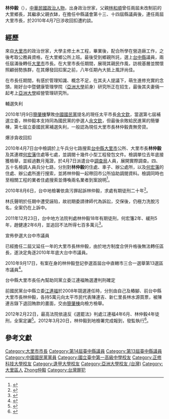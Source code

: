 {{Infobox_officeholder
| name = 林仲毅
| image name =
| width = 
| now = 中華民國政治人物
| period =
| Sex = 男 
| Native place = [[台中縣|台中縣]]
| date of birth = 1961年
| party = {{Kmt}} 
| place of birth = [[台中縣|台中縣]][[大里區|大里市]]（今[[臺中市|臺中市]]大里區）
| educate = 
* [[國立台中第一高級中學|國立台中第一高級中學]]
* [[正修工專|正修工專]](今[[正修科技大學|正修科技大學]])
* [[逢甲大學|逢甲大學]]土木工程學系
* [[亞洲大學_(台灣)|亞洲大學]]經營管理研究所碩士班
| past = 
* [[民國75年|民國75年]]台灣省基層特考優等及格
* [[台中縣議會|台中縣議會]]第13、14屆縣議員
* [[台灣省|台灣省]][[公路局|公路局]]助理公務員
* [[台中縣|台中縣]]巧固球委員會主任委員
* 國際青商會中華民國1999年總會理事
* [[大里區|大里市]]國際青商會2000年會長
* 國際同濟會大里會會務顧問
* <!-- 注释出：[[File:Taichung_City_Dali_District_Emblem.png|20px]] -->[[臺中縣|臺中縣]][[大里區|大里市]][[市長|市長]]</span>}}

'''林仲毅'''（{{bd|1961年}}），[[中華民國|中華民國]][[政治人物|政治人物]]，出身政治世家，父親[[林和順|林和順]]曾任兩屆未改制前的大里鄉長，其繼承父親衣缽，在擔任中縣議會第十三、十四屆縣議員後，連任兩屆大里市長，於2010年4月7日涉收回扣遭約談。

==經歷==
來自[[大里區|大里市]]的政治世家，大學主修土木工程，畢業後，配合所學在營造廠工作，之後考取公務員資格，在大里鄉公所上班。最後受到鄉親所託，選上[[台中縣|台中縣]]議員，兩任屆滿後轉任[[大里區|大里市]]市長。在大里市長任期間，展現其親民作風，訪視基層並關懷照顧弱勢族群，在其爆發回扣案之前，八年任期內大抵上風評尚佳。

在市長任期間，有感於管理知識、概念不足，在其夫人提議下，萌生進修充實的念頭，剛好台中暨健康管理學院（[[亞洲大學_(台灣)|亞洲大學]]前身）研究所正在招生，最後其夫妻倆一起考上[[亞洲大學_(台灣)|亞洲大學]]經營管理研究所。

;輔選失利
2010年1月9日[[簡肇棟|簡肇棟]]擊敗[[中國國民黨|中國國民黨]]提名的現任太平市長[[余文欽|余文欽]]，當選第七屆補選立委，林仲毅本支持同為國民黨的參選人[[余文欽|余文欽]]，但最後余敗給民進黨的簡肇棟，第七屆立委國民黨補選失利，一般認為現任大里市長林仲毅責無旁貸。

;爆涉貪收回扣
2010年4月7日台中檢調於上午兵分七路搜索[[台中縣|台中縣]][[大里區|大里市]]公所、大里市長'''林仲毅'''及其連襟[[何宏藩|何宏藩]]住處等七處，並調閱十幾件小型工程發包文件。檢調單位去年底接獲檢舉，並經過數月蒐證，於4月7日派遣台中[[調查局|調查局]]人員，展開實際調查。四、五十名檢調人員兵分七路，分別對'''林仲毅'''的住處、車子、辦公處所，以及[[何宏藩|何宏藩]]的住處、辦公處所進行搜索，並將林仲毅一起帶回市公所協助調閱資料。檢調同時也至相關工程的業者住處搜索並傳喚兩名業者到案說明<ref>{{cite news |publisher=自由電子報 |title=國民黨再爆涉貪／大里市長林仲毅 涉收回扣遭約談 |url=http://www.libertytimes.com.tw/2010/new/apr/8/today-t3.htm |date=2010-04-08 |accessdate=2010-09-18 |archive-date=2012-11-05 |archive-url=https://web.archive.org/web/20121105100720/http://www.libertytimes.com.tw/2010/new/apr/8/today-t3.htm |dead-url=no }}</ref>。

2010年8月6日，台中地檢署依貪污罪起訴林仲毅，求處有期徒刑二十年<ref>{{cite news |publisher=自由電子報 |title=涉收取回扣 國民黨籍大里市長林仲毅求刑20年 |url=http://www.libertytimes.com.tw/2010/new/aug/7/today-p2-2.htm |date=2010-08-07 |accessdate=2010-09-18 |archive-date=2013-01-08 |archive-url=https://web.archive.org/web/20130108201003/http://www.libertytimes.com.tw/2010/new/aug/7/today-p2-2.htm |dead-url=no }}</ref>。

林氏聲明於任期中遭受誣陷，故初期委請律師代為訴訟，交保後，仍極力洗脫污名，全案仍在上訴中。

2011年12月23日，台中地方法院判處林仲毅18年有期徒刑，何宏籓2年、緩刑5年，趙健達2年6月，並追回不法所得七百多萬元<ref>{{cite news |publisher=自由電子報 |title=國民黨前大里市長林仲毅 收賄判18年 |url=http://www.libertytimes.com.tw/2011/new/dec/24/today-center13.htm |date=2011-12-24 |accessdate=2012-04-30 |archive-date=2011-12-24 |archive-url=https://web.archive.org/web/20111224102858/http://libertytimes.com.tw/2011/new/dec/24/today-center13.htm |dead-url=no }}</ref>。

;宣佈參選大台中市議員
已經擔任二屆又延任一年的大里市長林仲毅，由於地方制度合併升格後無法轉任區長，遂決定角逐2010年年底大台中市議員。

2010年9月17日，有案在身的林仲毅登記參選首屆台中直轄市三合一選舉第13選區市議員<ref>{{cite news |publisher=自由電子報 |title=直轄市市議員選情分析／老幹拚新秀 激戰大台中 |url=http://www.libertytimes.com.tw/2010/new/sep/18/today-center1.htm |date=2010-09-18 |accessdate=2010-09-18 |archive-date=2010-11-29 |archive-url=https://web.archive.org/web/20101129153506/http://www.libertytimes.com.tw/2010/new/sep/18/today-center1.htm |dead-url=no }}</ref>。

;台中縣大里市長任內幫助同黨立委江連福賄選遭判刑確定
前國民黨台中縣立委[[江連福|江連福]]於2008年競選連任時，分別由自己及樁腳、前台中縣大里市長林仲毅，各持5萬元向太平市民代表陳連吉、新仁里長林水源買票，被陳連吉錄下退回賄款的畫面，交由[[簡肇棟|簡肇棟]]向檢方檢舉。

2012年2月22日，最高法院依違反《選罷法》判處江連福4年6月、林仲毅4年徒刑，全案定讞<ref>{{cite news |publisher=蘋果日報 |title=前立委江連福賄選　判4年半定讞 |url=http://www.appledaily.com.tw/realtimenews/article/new/20120222/111434 |date=2012-02-22 |accessdate=2012-04-30 |archive-date=2016-03-12 |archive-url=https://web.archive.org/web/20160312015933/http://www.appledaily.com.tw/realtimenews/article/new/20120222/111434/ |dead-url=no }}</ref>。2012年3月20日，林仲毅到地檢署完成報到，發監執行<ref>{{cite news |publisher=自由電子報 |title=前藍委江連福 未報到入監服刑 |url=http://www.libertytimes.com.tw/2012/new/mar/21/today-p10.htm |date=2012-03-21 |accessdate=2012-04-30 |archive-date=2012-07-08 |archive-url=https://web.archive.org/web/20120708095953/http://www.libertytimes.com.tw/2012/new/mar/21/today-p10.htm |dead-url=no }}</ref>。

== 參考文獻 ==
{{reflist}}

{{DEFAULTSORT:Lin林}}
[[Category:大里市市長|Category:大里市市長]]
[[Category:第14屆臺中縣議員|Category:第14屆臺中縣議員]]
[[Category:第13屆臺中縣議員|Category:第13屆臺中縣議員]]
[[Category:中國國民黨黨員|Category:中國國民黨黨員]]
[[Category:國立臺中第一高級中學校友|Category:國立臺中第一高級中學校友]]
[[Category:正修科技大學校友|Category:正修科技大學校友]]
[[Category:逢甲大學校友|Category:逢甲大學校友]]
[[Category:亞洲大學校友_(台灣)|Category:亞洲大學校友 (台灣)]]
[[Category:大里區人|Category:大里區人]]
[[Category:林姓|Zhong仲毅]]
[[Category:台灣罪犯|Category:台灣罪犯]]